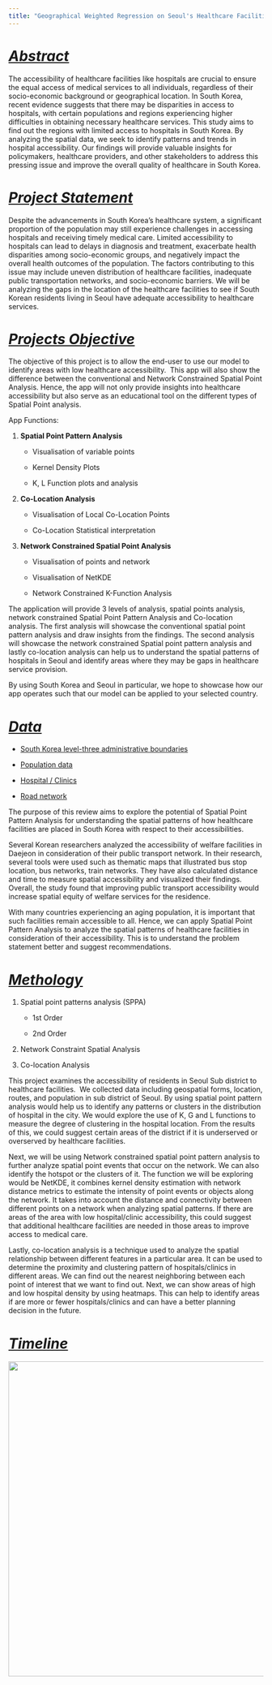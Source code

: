 ```yaml
---
title: "Geographical Weighted Regression on Seoul's Healthcare Facilities"
---
```


# [*Abstract*]{.underline}

The accessibility of healthcare facilities like hospitals are crucial to ensure the equal access of medical services to all individuals, regardless of their socio-economic background or geographical location.
In South Korea, recent evidence suggests that there may be disparities in access to hospitals, with certain populations and regions experiencing higher difficulties in obtaining necessary healthcare services.
This study aims to find out the regions with limited access to hospitals in South Korea.
By analyzing the spatial data, we seek to identify patterns and trends in hospital accessibility.
Our findings will provide valuable insights for policymakers, healthcare providers, and other stakeholders to address this pressing issue and improve the overall quality of healthcare in South Korea. 

# [*Project Statement*]{.underline}

Despite the advancements in South Korea's healthcare system, a significant proportion of the population may still experience challenges in accessing hospitals and receiving timely medical care.
Limited accessibility to hospitals can lead to delays in diagnosis and treatment, exacerbate health disparities among socio-economic groups, and negatively impact the overall health outcomes of the population.
The factors contributing to this issue may include uneven distribution of healthcare facilities, inadequate public transportation networks, and socio-economic barriers.
We will be analyzing the gaps in the location of the healthcare facilities to see if South Korean residents living in Seoul have adequate accessibility to healthcare services.
 

# [*Projects Objective*]{.underline}

The objective of this project is to allow the end-user to use our model to identify areas with low healthcare accessibility. 
This app will also show the difference between the conventional and Network Constrained Spatial Point Analysis.
Hence, the app will not only provide insights into healthcare accessibility but also serve as an educational tool on the different types of Spatial Point analysis. 

App Functions: 

1.  **Spatial Point Pattern Analysis**
    -   Visualisation of variable points 

    -   Kernel Density Plots 

    -   K, L Function plots and analysis 

<!-- -->

2.  **Co-Location Analysis**

    -   Visualisation of Local Co-Location Points 

    -   Co-Location Statistical interpretation 

<!-- -->

3.  **Network Constrained Spatial Point Analysis**

    -   Visualisation of points and network 

    -   Visualisation of NetKDE 

    -   Network Constrained K-Function Analysis 

The application will provide 3 levels of analysis, spatial points analysis, network constrained Spatial Point Pattern Analysis and Co-location analysis.
The first analysis will showcase the conventional spatial point pattern analysis and draw insights from the findings.
The second analysis will showcase the network constrained Spatial point pattern analysis and lastly co-location analysis can help us to understand the spatial patterns of hospitals in Seoul and identify areas where they may be gaps in healthcare service provision. 

By using South Korea and Seoul in particular, we hope to showcase how our app operates such that our model can be applied to your selected country.
 

# [*Data*]{.underline}

-   [South Korea level-three administrative boundaries](https://data.humdata.org/dataset/kontur-boundaries-korea-republic-of)  

-   [Population data](https://kosis.kr/statHtml/statHtml.do?orgId=101&tblId=DT_1IN1502&conn_path=I2&language=en)  

-   [Hospital / Clinics](http://download.geofabrik.de/asia/south-korea.html)  

-   [Road network](http://download.geofabrik.de/asia/south-korea.html) 

The purpose of this review aims to explore the potential of Spatial Point Pattern Analysis for understanding the spatial patterns of how healthcare facilities are placed in South Korea with respect to their accessibilities.
 

Several Korean researchers analyzed the accessibility of welfare facilities in Daejeon in consideration of their public transport network.
In their research, several tools were used such as thematic maps that illustrated bus stop location, bus networks, train networks.
They have also calculated distance and time to measure spatial accessibility and visualized their findings.
Overall, the study found that improving public transport accessibility would increase spatial equity of welfare services for the residence. 

With many countries experiencing an aging population, it is important that such facilities remain accessible to all.
Hence, we can apply Spatial Point Pattern Analysis to analyze the spatial patterns of healthcare facilities in consideration of their accessibility.
This is to understand the problem statement better and suggest recommendations. 

# [*Methology*]{.underline}

1.  Spatial point patterns analysis (SPPA) 

    -   1st Order 

    -   2nd Order 

<!-- -->

2.  Network Constraint Spatial Analysis 

<!-- -->

3.  Co-location Analysis 

This project examines the accessibility of residents in Seoul Sub district to healthcare facilities. 
We collected data including geospatial forms, location, routes, and population in sub district of Seoul.
By using spatial point pattern analysis would help us to identify any patterns or clusters in the distribution of hospital in the city.
We would explore the use of K, G and L functions to measure the degree of clustering in the hospital location.
From the results of this, we could suggest certain areas of the district if it is underserved or overserved by healthcare facilities. 

Next, we will be using Network constrained spatial point pattern analysis to further analyze spatial point events that occur on the network.
We can also identify the hotspot or the clusters of it.
The function we will be exploring would be NetKDE, it combines kernel density estimation with network distance metrics to estimate the intensity of point events or objects along the network.
It takes into account the distance and connectivity between different points on a network when analyzing spatial patterns.
If there are areas of the area with low hospital/clinic accessibility, this could suggest that additional healthcare facilities are needed in those areas to improve access to medical care. 

Lastly, co-location analysis is a technique used to analyze the spatial relationship between different features in a particular area.
It can be used to determine the proximity and clustering pattern of hospitals/clinics in different areas.
We can find out the nearest neighboring between each point of interest that we want to find out.
Next, we can show areas of high and low hospital density by using heatmaps.
This can help to identify areas if are more or fewer hospitals/clinics and can have a better planning decision in the future.
 

# [*Timeline*]{.underline}

![](images/Timeline.png){width="621"}
